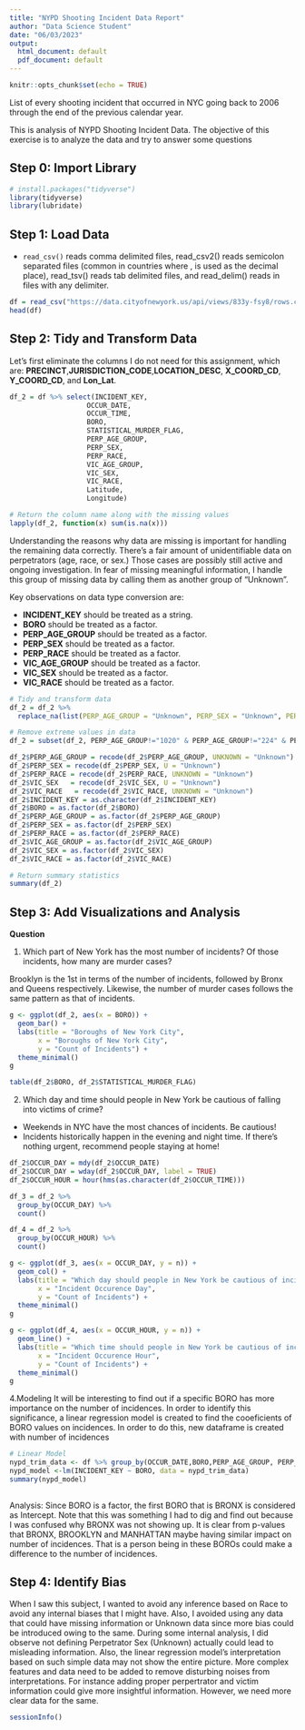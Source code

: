 ```yaml
---
title: "NYPD Shooting Incident Data Report"
author: "Data Science Student"
date: "06/03/2023"
output: 
  html_document: default
  pdf_document: default
---
```


```r
knitr::opts_chunk$set(echo = TRUE)
```

List of every shooting incident that occurred in NYC going back to 2006 through the end of the previous calendar year.

This is analysis of NYPD Shooting Incident Data. The objective of this exercise is to analyze the data and
try to answer some questions 

## Step 0: Import Library

```r
# install.packages("tidyverse")
library(tidyverse)
library(lubridate)
```

## Step 1: Load Data

* `read_csv()` reads comma delimited files, read_csv2() reads semicolon separated files (common in countries where , is used as the decimal place), read_tsv() reads tab delimited files, and read_delim() reads in files with any delimiter.

```r
df = read_csv("https://data.cityofnewyork.us/api/views/833y-fsy8/rows.csv?accessType=DOWNLOAD")
head(df)
```

## Step 2: Tidy and Transform Data

Let's first eliminate the columns I do not need for this assignment, which are: **PRECINCT**,**JURISDICTION_CODE**,**LOCATION_DESC**, **X_COORD_CD**, **Y_COORD_CD**, and **Lon_Lat**. 

```r
df_2 = df %>% select(INCIDENT_KEY, 
                   OCCUR_DATE,
                   OCCUR_TIME,
                   BORO, 
                   STATISTICAL_MURDER_FLAG,
                   PERP_AGE_GROUP,
                   PERP_SEX,
                   PERP_RACE,
                   VIC_AGE_GROUP,
                   VIC_SEX,
                   VIC_RACE,
                   Latitude,
                   Longitude)

# Return the column name along with the missing values
lapply(df_2, function(x) sum(is.na(x)))
```

Understanding the reasons why data are missing is important for handling the remaining data correctly. There's a fair amount of unidentifiable data on perpetrators (age, race, or sex.) Those cases are possibly still active and ongoing investigation. In fear of missing meaningful information, I handle this group of missing data by calling them as another group of "Unknown". 

Key observations on data type conversion are:

* **INCIDENT_KEY** should be treated as a string.
* **BORO** should be treated as a factor.
* **PERP_AGE_GROUP** should be treated as a factor.
* **PERP_SEX** should be treated as a factor.
* **PERP_RACE** should be treated as a factor.
* **VIC_AGE_GROUP** should be treated as a factor.
* **VIC_SEX** should be treated as a factor.
* **VIC_RACE** should be treated as a factor.

```r
# Tidy and transform data
df_2 = df_2 %>% 
  replace_na(list(PERP_AGE_GROUP = "Unknown", PERP_SEX = "Unknown", PERP_RACE = "Unknown"))

# Remove extreme values in data
df_2 = subset(df_2, PERP_AGE_GROUP!="1020" & PERP_AGE_GROUP!="224" & PERP_AGE_GROUP!="940")

df_2$PERP_AGE_GROUP = recode(df_2$PERP_AGE_GROUP, UNKNOWN = "Unknown")
df_2$PERP_SEX = recode(df_2$PERP_SEX, U = "Unknown")
df_2$PERP_RACE = recode(df_2$PERP_RACE, UNKNOWN = "Unknown")
df_2$VIC_SEX   = recode(df_2$VIC_SEX, U = "Unknown")
df_2$VIC_RACE   = recode(df_2$VIC_RACE, UNKNOWN = "Unknown")
df_2$INCIDENT_KEY = as.character(df_2$INCIDENT_KEY)
df_2$BORO = as.factor(df_2$BORO)
df_2$PERP_AGE_GROUP = as.factor(df_2$PERP_AGE_GROUP)
df_2$PERP_SEX = as.factor(df_2$PERP_SEX)
df_2$PERP_RACE = as.factor(df_2$PERP_RACE)
df_2$VIC_AGE_GROUP = as.factor(df_2$VIC_AGE_GROUP)
df_2$VIC_SEX = as.factor(df_2$VIC_SEX)
df_2$VIC_RACE = as.factor(df_2$VIC_RACE)

# Return summary statistics
summary(df_2)
```

## Step 3: Add Visualizations and Analysis

**Question**

1. Which part of New York has the most number of incidents? Of those incidents, how many are murder cases? 

Brooklyn is the 1st in terms of the number of incidents, followed by Bronx and Queens respectively. Likewise, the number of murder cases follows the same pattern as that of incidents.

```r
g <- ggplot(df_2, aes(x = BORO)) +
  geom_bar() +
  labs(title = "Boroughs of New York City",
       x = "Boroughs of New York City",
       y = "Count of Incidents") +
  theme_minimal()
g
```

```r
table(df_2$BORO, df_2$STATISTICAL_MURDER_FLAG)
```
2. Which day and time should people in New York be cautious of falling into victims of crime?

* Weekends in NYC have the most chances of incidents. Be cautious! 
* Incidents historically happen in the evening and night time. If there's nothing urgent, recommend people staying at home! 

```r
df_2$OCCUR_DAY = mdy(df_2$OCCUR_DATE)
df_2$OCCUR_DAY = wday(df_2$OCCUR_DAY, label = TRUE)
df_2$OCCUR_HOUR = hour(hms(as.character(df_2$OCCUR_TIME)))

df_3 = df_2 %>%
  group_by(OCCUR_DAY) %>%
  count()

df_4 = df_2 %>%
  group_by(OCCUR_HOUR) %>%
  count()
```

```r
g <- ggplot(df_3, aes(x = OCCUR_DAY, y = n)) +
  geom_col() +
  labs(title = "Which day should people in New York be cautious of incidents?",
       x = "Incident Occurence Day",
       y = "Count of Incidents") +
  theme_minimal()
g
```
```r
g <- ggplot(df_4, aes(x = OCCUR_HOUR, y = n)) +
  geom_line() +
  labs(title = "Which time should people in New York be cautious of incidents?",
       x = "Incident Occurence Hour",
       y = "Count of Incidents") +
  theme_minimal()
g
```


4.Modeling
It will be interesting to find out if a specific BORO has more importance on the number of incidences. In order to identify this significance, a linear regression model is created to find the cooeficients of BORO values on incidences. In order to do this, new dataframe is created with number of incidences

```r
# Linear Model 
nypd_trim_data <- df %>% group_by(OCCUR_DATE,BORO,PERP_AGE_GROUP, PERP_SEX, PERP_RACE,VIC_AGE_GROUP)
nypd_model <-lm(INCIDENT_KEY ~ BORO, data = nypd_trim_data)
summary(nypd_model)
                                      
```

Analysis: Since BORO is a factor, the first BORO that is BRONX is considered as Intercept. Note that this was something I had to dig and find out because I was confused why BRONX was not showing up. It is clear from p-values that BRONX, BROOKLYN and MANHATTAN maybe having similar impact on number of incidences. That is a person being in these BOROs could make a difference to the number of incidences.

## Step 4: Identify Bias

When I saw this subject, I wanted to avoid any inference based on Race to avoid any internal biases that I might have. Also, I avoided using any data that could have missing information or Unknown data since more bias could be introduced owing to the same. During some internal analysis, I did observe not defining Perpetrator Sex (Unknown) actually could lead to misleading information. Also, the linear regression model’s interpretation based on such simple data may not show the entire picture. More complex features and data need to be added to remove disturbing noises from interpretations. For instance adding proper perpertrator and victim information could give more insightful information. However, we need more clear data for the same.

``` r
sessionInfo()

```